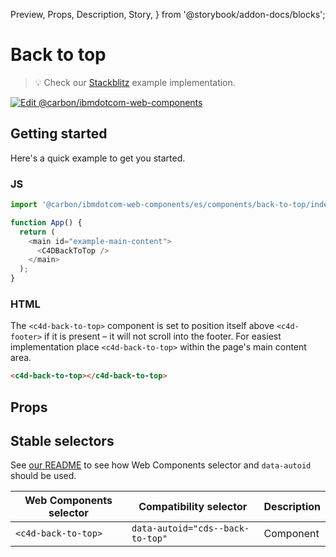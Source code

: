   Preview,
  Props,
  Description,
  Story,
} from '@storybook/addon-docs/blocks';

# Back to top

> 💡 Check our
> [Stackblitz](https://stackblitz.com/github/carbon-design-system/carbon-for-ibm-dotcom/tree/main/packages/web-components/examples/stackblitz/components/back-to-top)
> example implementation.

[![Edit @carbon/ibmdotcom-web-components](https://codesandbox.io/static/img/play-codesandbox.svg)](https://stackblitz.com/github/carbon-design-system/carbon-for-ibm-dotcom/tree/main/packages/web-components/examples/codesandbox/components/back-to-top)

## Getting started

Here's a quick example to get you started.

### JS

```javascript
import '@carbon/ibmdotcom-web-components/es/components/back-to-top/index.js';

function App() {
  return (
    <main id="example-main-content">
      <C4DBackToTop />
    </main>
  );
}
```

### HTML

The `<c4d-back-to-top>` component is set to position itself above `<c4d-footer>`
if it is present – it will not scroll into the footer. For easiest
implementation place `<c4d-back-to-top>` within the page's main content area.

```html
<c4d-back-to-top></c4d-back-to-top>
```

## Props

<Props of={PropTypesRef} />

## Stable selectors

See
[our README](https://github.com/carbon-design-system/carbon-for-ibm-dotcom/tree/main/packages/web-components#stable-selectors-for-analytics-and-integratione2e-testing-in-web-components)
to see how Web Components selector and `data-autoid` should be used.

| Web Components selector | Compatibility selector           | Description |
| ----------------------- | -------------------------------- | ----------- |
| `<c4d-back-to-top>`     | `data-autoid="cds--back-to-top"` | Component   |

<Description markdown={contributing} />
